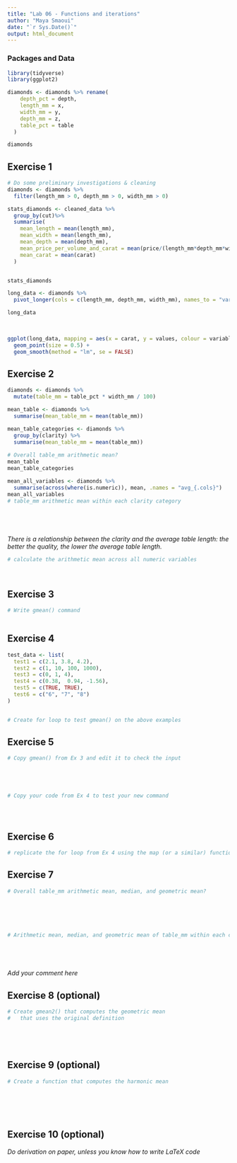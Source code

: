 ```yaml
---
title: "Lab 06 - Functions and iterations"
author: "Maya Smaoui"
date: "`r Sys.Date()`"
output: html_document
---
```



### Packages and Data

```r
library(tidyverse) 
library(ggplot2)
```

```r
diamonds <- diamonds %>% rename(
    depth_pct = depth,
    length_mm = x,
    width_mm = y,
    depth_mm = z,
    table_pct = table
  )

diamonds
```


## Exercise 1

```r
# Do some preliminary investigations & cleaning
diamonds <- diamonds %>%
  filter(length_mm > 0, depth_mm > 0, width_mm > 0)

stats_diamonds <- cleaned_data %>%
  group_by(cut)%>%
  summarise(
    mean_length = mean(length_mm),
    mean_width = mean(length_mm),
    mean_depth = mean(depth_mm),
    mean_price_per_volume_and_carat = mean(price/(length_mm*depth_mm*width_mm*carat)),
    mean_carat = mean(carat)
  )


stats_diamonds

long_data <- diamonds %>%
  pivot_longer(cols = c(length_mm, depth_mm, width_mm), names_to = "variables", values_to = "values" )

long_data
  
  

ggplot(long_data, mapping = aes(x = carat, y = values, colour = variables)) +
  geom_point(size = 0.5) +
  geom_smooth(method = "lm", se = FALSE)

```


## Exercise 2

```r

diamonds <- diamonds %>%
  mutate(table_mm = table_pct * width_mm / 100)

mean_table <- diamonds %>%
  summarise(mean_table_mm = mean(table_mm))

mean_table_categories <- diamonds %>%
  group_by(clarity) %>%
  summarise(mean_table_mm = mean(table_mm))
  
# Overall table_mm arithmetic mean?
mean_table
mean_table_categories

mean_all_variables <- diamonds %>%
  summarise(across(where(is.numeric)), mean, .names = "avg_{.cols}")
mean_all_variables
# table_mm arithmetic mean within each clarity category






```

_There is a relationship between the clarity and the average table length: the better the quality, the lower the average table length._

```r
# calculate the arithmetic mean across all numeric variables




```

## Exercise 3

```r
# Write gmean() command



```

## Exercise 4

```r

test_data <- list(
  test1 = c(2.1, 3.8, 4.2),
  test2 = c(1, 10, 100, 1000),
  test3 = c(0, 1, 4),
  test4 = c(0.38,  0.94, -1.56),
  test5 = c(TRUE, TRUE),
  test6 = c("6", "7", "8")
)


# Create for loop to test gmean() on the above examples


```


## Exercise 5

```r
# Copy gmean() from Ex 3 and edit it to check the input





# Copy your code from Ex 4 to test your new command





```

## Exercise 6

```r
# replicate the for loop from Ex 4 using the map (or a similar) function

```


## Exercise 7

```r
# Overall table_mm arithmetic mean, median, and geometric mean?






# Arithmetic mean, median, and geometric mean of table_mm within each clarity category






```

_Add your comment here_


## Exercise 8 (optional)

```r
# Create gmean2() that computes the geometric mean 
#   that uses the original definition






```


## Exercise 9 (optional)

```r
# Create a function that computes the harmonic mean







```

## Exercise 10 (optional)

_Do derivation on paper, unless you know how to write LaTeX code_

